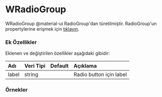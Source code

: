 
# WRadioGroup

WRadioGroup @material-ui RadioGroup'dan türetilmiştir.
RadioGroup'un propertylerine erişmek için [tıklayın](https://material-ui.com/api/radio-group/).

### Ek Özellikler

Eklenen ve değiştirilen özellikler aşağıdaki gibidir:

| Adı                 | Veri Tipi                                                     | Default | Açıklama                                        |
|:--------------------|:--------------------------------------------------------------|:--------|:------------------------------------------------|
| label               | string                                                        |         | Radio button için label                         |


### Örnekler

<WPlayground header="Temel Kullanım">
<WRadioGroup value="2">
  <WRadio value="1" label="Radio 1"/>
  <WRadio value="2" label="Radio 2"/> 
</WRadioGroup>  
</WPlayground><br/>